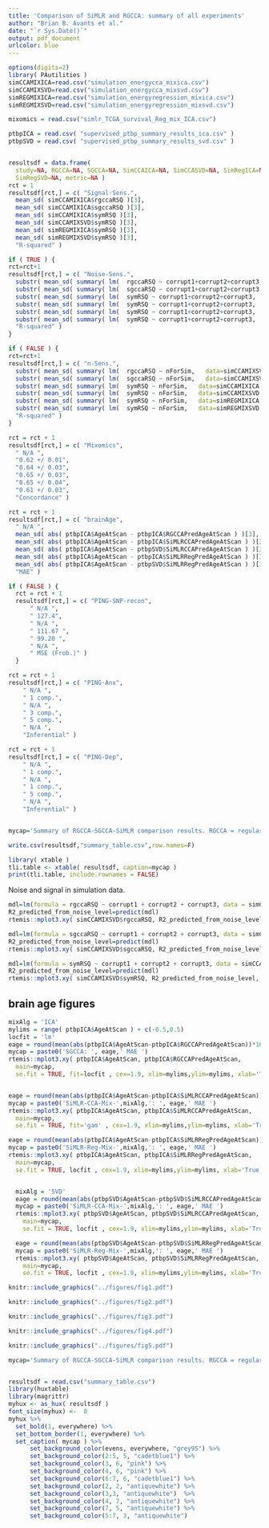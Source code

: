 ```yaml
---
title: 'Comparison of SiMLR and RGCCA: summary of all experiments'
author: "Brian B. Avants et al."
date: "`r Sys.Date()`"
output: pdf_document
urlcolor: blue
---
```


```r
options(digits=2)
library( PAutilities )
simCCAMIXICA=read.csv("simulation_energycca_mixica.csv")
simCCAMIXSVD=read.csv("simulation_energycca_mixsvd.csv")
simREGMIXICA=read.csv("simulation_energyregression_mixica.csv")
simREGMIXSVD=read.csv("simulation_energyregression_mixsvd.csv")

mixomics = read.csv("simlr_TCGA_survival_Reg_mix_ICA.csv")

ptbpICA = read.csv( "supervised_ptbp_summary_results_ica.csv" )
ptbpSVD = read.csv( "supervised_ptbp_summary_results_svd.csv" )


resultsdf = data.frame(
  study=NA, RGCCA=NA, SGCCA=NA, SimCCAICA=NA, SimCCASVD=NA, SimRegICA=NA,
  SimRegSVD=NA, metric=NA )
rct = 1
resultsdf[rct,] = c( "Signal-Sens.",
  mean_sd( simCCAMIXICA$rgccaRSQ )[3],
  mean_sd( simCCAMIXICA$sgccaRSQ )[3],
  mean_sd( simCCAMIXICA$symRSQ )[3],
  mean_sd( simCCAMIXSVD$symRSQ )[3],
  mean_sd( simREGMIXICA$symRSQ )[3],
  mean_sd( simREGMIXSVD$symRSQ )[3],
  "R-squared" )

if ( TRUE ) {
rct=rct+1
resultsdf[rct,] = c( "Noise-Sens.",
  substr( mean_sd( summary( lm(  rgccaRSQ ~ corrupt1+corrupt2+corrupt3,   data=simCCAMIXSVD ))$r.squared )[3], 0, 4),
  substr( mean_sd( summary( lm(  sgccaRSQ ~ corrupt1+corrupt2+corrupt3,   data=simCCAMIXSVD ))$r.squared )[3], 0, 4),
  substr( mean_sd( summary( lm(  symRSQ ~ corrupt1+corrupt2+corrupt3,   data=simCCAMIXICA ))$r.squared )[3], 0, 4),
  substr( mean_sd( summary( lm(  symRSQ ~ corrupt1+corrupt2+corrupt3,   data=simCCAMIXSVD ))$r.squared )[3], 0, 4),
  substr( mean_sd( summary( lm(  symRSQ ~ corrupt1+corrupt2+corrupt3,   data=simREGMIXICA ))$r.squared )[3], 0, 4),
  substr( mean_sd( summary( lm(  symRSQ ~ corrupt1+corrupt2+corrupt3,   data=simREGMIXSVD ))$r.squared )[3], 0, 3),
  "R-squared" )
}

if ( FALSE ) {
rct=rct+1
resultsdf[rct,] = c( "n-Sens.",
  substr( mean_sd( summary( lm(  rgccaRSQ ~ nForSim,   data=simCCAMIXSVD ))$r.squared )[3], 0, 4),
  substr( mean_sd( summary( lm(  sgccaRSQ ~ nForSim,   data=simCCAMIXSVD ))$r.squared )[3], 0, 4),
  substr( mean_sd( summary( lm(  symRSQ ~ nForSim,   data=simCCAMIXICA ))$r.squared )[3], 0, 4),
  substr( mean_sd( summary( lm(  symRSQ ~ nForSim,   data=simCCAMIXSVD ))$r.squared )[3], 0, 4),
  substr( mean_sd( summary( lm(  symRSQ ~ nForSim,   data=simREGMIXICA ))$r.squared )[3], 0, 4),
  substr( mean_sd( summary( lm(  symRSQ ~ nForSim,   data=simREGMIXSVD ))$r.squared )[3], 0, 3),
  "R-squared" )
}

rct = rct + 1
resultsdf[rct,] = c( "Mixomics",
  " N/A ",
  "0.62 +/ 0.01",
  "0.64 +/ 0.03",
  "0.65 +/ 0.03",
  "0.65 +/ 0.04",
  "0.61 +/ 0.03",
  "Concordance" )

rct = rct + 1
resultsdf[rct,] = c( "brainAge",
  " N/A ",
  mean_sd( abs( ptbpICA$AgeAtScan - ptbpICA$RGCCAPredAgeAtScan ) )[3],
  mean_sd( abs( ptbpICA$AgeAtScan - ptbpICA$SiMLRCCAPredAgeAtScan ) )[3],
  mean_sd( abs( ptbpICA$AgeAtScan - ptbpSVD$SiMLRCCAPredAgeAtScan ) )[3],
  mean_sd( abs( ptbpICA$AgeAtScan - ptbpICA$SiMLRRegPredAgeAtScan ) )[3],
  mean_sd( abs( ptbpICA$AgeAtScan - ptbpSVD$SiMLRRegPredAgeAtScan ) )[3],
  "MAE" )

if ( FALSE ) {
  rct = rct + 1
  resultsdf[rct,] = c( "PING-SNP-recon",
      " N/A ",
      " 127.4",
      " N/A ",
      " 111.67 ",
      " 99.20 ",
      " N/A ",
      " MSE (Frob.)" )
  }

rct = rct + 1
resultsdf[rct,] = c( "PING-Anx",
    " N/A ",
    " 1 comp.",
    " N/A ",
    " 3 comp.",
    " 5 comp.",
    " N/A ",
    "Inferential" )

rct = rct + 1
resultsdf[rct,] = c( "PING-Dep",
    " N/A ",
    " 1 comp.",
    " N/A ",
    " 1 comp.",
    " 5 comp.",
    " N/A ",
    "Inferential" )


mycap='Summary of RGCCA-SGCCA-SiMLR comparison results. RGCCA = regularized generalized canonical correlation analysis; SGCCA = sparse generalized canonical correlation analysis; Sim = similarity-driven multivariate linear reconstruction (SiMLR); Reg = regression; CCA = absolute canonical covariance; ICA = ICA mixing method; SVD = SVD mixing method.  Best results are highlighted in cadet blue; worst in antiquewhite. SiMLR with the absolute canonical covariance similarity measurement and SVD (SimCCASVD)as a mixing method performs best overall.  SiMLR with the regression energy and ICA mixing method (SimRegICA) outperforms SGCCA most consistently across sparseness levels, provides closely competitive performance overall, and is highlighted in pink.  The PING examples are exploratory analyses described in the supplementary information as we cannot directly share the data. The "n comp" description in the PING table refers to the number of significant components related to either anxiety or depression.'

write.csv(resultsdf,"summary_table.csv",row.names=F)

```


```r
library( xtable )
tli.table <- xtable( resultsdf, caption=mycap )
print(tli.table, include.rownames = FALSE)
```


Noise and signal in simulation data.

```r
mdl=lm(formula = rgccaRSQ ~ corrupt1 + corrupt2 + corrupt3, data = simCCAMIXSVD)
R2_predicted_from_noise_level=predict(mdl)
rtemis::mplot3.xy( simCCAMIXSVD$rgccaRSQ, R2_predicted_from_noise_level,  main='RGCCA: R^2 predicted \n by noise level vs. true R^2', se.fit = TRUE, fit='gam', cex=2  )
```

```r
mdl=lm(formula = sgccaRSQ ~ corrupt1 + corrupt2 + corrupt3, data = simCCAMIXSVD)
R2_predicted_from_noise_level=predict(mdl)
rtemis::mplot3.xy( simCCAMIXSVD$sgccaRSQ, R2_predicted_from_noise_level,  main='SGCCA: R^2 predicted \n by noise level vs. true R^2', se.fit = TRUE, fit='gam', cex=2  )
```

```r
mdl=lm(formula = symRSQ ~ corrupt1 + corrupt2 + corrupt3, data = simCCAMIXSVD)
R2_predicted_from_noise_level=predict(mdl)
rtemis::mplot3.xy( simCCAMIXSVD$symRSQ, R2_predicted_from_noise_level,  main='SiMLR-CCA-SVD: R^2 predicted \n by noise level vs. true R^2', se.fit = TRUE, fit='gam' , cex=2 )
```



## brain age figures



```r

mixAlg = 'ICA'
mylims = range( ptbpICA$AgeAtScan ) + c(-0.5,0.5)
locfit = 'lm'
eage = round(mean(abs(ptbpICA$AgeAtScan-ptbpICA$RGCCAPredAgeAtScan))*1000)/1000
mycap = paste0('SGCCA: ', eage,' MAE ')
rtemis::mplot3.xy( ptbpICA$AgeAtScan, ptbpICA$RGCCAPredAgeAtScan,
  main=mycap,
  se.fit = TRUE, fit=locfit , cex=1.9, xlim=mylims,ylim=mylims, xlab='True Age', ylab='Predicted Age' )


eage = round(mean(abs(ptbpICA$AgeAtScan-ptbpICA$SiMLRCCAPredAgeAtScan))*1000)/1000
mycap = paste0('SiMLR-CCA-Mix-',mixAlg,': ', eage,' MAE ')
rtemis::mplot3.xy( ptbpICA$AgeAtScan, ptbpICA$SiMLRCCAPredAgeAtScan,
  main=mycap,
  se.fit = TRUE, fit='gam' , cex=1.9, xlim=mylims,ylim=mylims, xlab='True Age', ylab='Predicted Age' )

eage = round(mean(abs(ptbpICA$AgeAtScan-ptbpICA$SiMLRRegPredAgeAtScan))*1000)/1000
mycap = paste0('SiMLR-Reg-Mix-',mixAlg,': ', eage,' MAE ')
rtemis::mplot3.xy( ptbpICA$AgeAtScan, ptbpICA$SiMLRRegPredAgeAtScan,
  main=mycap,
  se.fit = TRUE, locfit , cex=1.9, xlim=mylims,ylim=mylims, xlab='True Age', ylab='Predicted Age' )


  mixAlg = 'SVD'
  eage = round(mean(abs(ptbpSVD$AgeAtScan-ptbpSVD$SiMLRCCAPredAgeAtScan))*1000)/1000
  mycap = paste0('SiMLR-CCA-Mix-',mixAlg,': ', eage,' MAE ')
  rtemis::mplot3.xy( ptbpSVD$AgeAtScan, ptbpSVD$SiMLRCCAPredAgeAtScan,
    main=mycap,
    se.fit = TRUE, locfit , cex=1.9, xlim=mylims,ylim=mylims, xlab='True Age', ylab='Predicted Age' )

  eage = round(mean(abs(ptbpSVD$AgeAtScan-ptbpSVD$SiMLRRegPredAgeAtScan))*1000)/1000
  mycap = paste0('SiMLR-Reg-Mix-',mixAlg,': ', eage,' MAE ')
  rtemis::mplot3.xy( ptbpSVD$AgeAtScan, ptbpSVD$SiMLRRegPredAgeAtScan,
    main=mycap,
    se.fit = TRUE, locfit , cex=1.9, xlim=mylims,ylim=mylims, xlab='True Age', ylab='Predicted Age' )

```



\newpage

```r
knitr::include_graphics("../figures/fig1.pdf")
```


\newpage

```r
knitr::include_graphics("../figures/fig2.pdf")
```


\newpage

```r
knitr::include_graphics("../figures/fig3.pdf")
```


\newpage

```r
knitr::include_graphics("../figures/fig4.pdf")
```


\newpage

```r
knitr::include_graphics("../figures/fig5.pdf")
```

\newpage


```r

mycap='Summary of RGCCA-SGCCA-SiMLR comparison results. RGCCA = regularized generalized canonical correlation analysis; SGCCA = sparse generalized canonical correlation analysis; Sim = similarity-driven multivariate linear reconstruction (SiMLR); Reg = regression; CCA = absolute canonical covariance; ICA = ICA mixing method; SVD = SVD mixing method.  Best results are highlighted in cadet blue; worst in antiquewhite. SiMLR with the absolute canonical covariance similarity measurement and SVD (SimCCASVD)as a mixing method performs best overall.  SiMLR with the regression energy and ICA mixing method (SimRegICA) outperforms SGCCA most consistently across sparseness levels, provides closely competitive performance overall, and is highlighted in pink.  The PING examples are exploratory analyses described in the supplementary information as we cannot directly share the data. The "n comp" description in the PING table refers to the number of significant components related to either anxiety or depression.'


resultsdf = read.csv("summary_table.csv")
library(huxtable)
library(magrittr)
myhux <- as_hux( resultsdf )
font_size(myhux) <-  8
myhux %>%
  set_bold(1, everywhere) %>%
  set_bottom_border(1, everywhere) %>%
  set_caption( mycap ) %>%
      set_background_color(evens, everywhere, "grey95") %>%
      set_background_color(2:5, 5, "cadetblue1") %>%
      set_background_color(3, 6, "pink") %>%
      set_background_color(4, 6, "pink") %>%
      set_background_color(6:7, 6, "cadetblue1") %>%
      set_background_color(2, 2, "antiquewhite") %>%
      set_background_color(3,3, "antiquewhite")  %>%
      set_background_color(4, 7, "antiquewhite") %>%
      set_background_color(7, 5, "antiquewhite") %>%
      set_background_color(5:7, 3, "antiquewhite")

```
